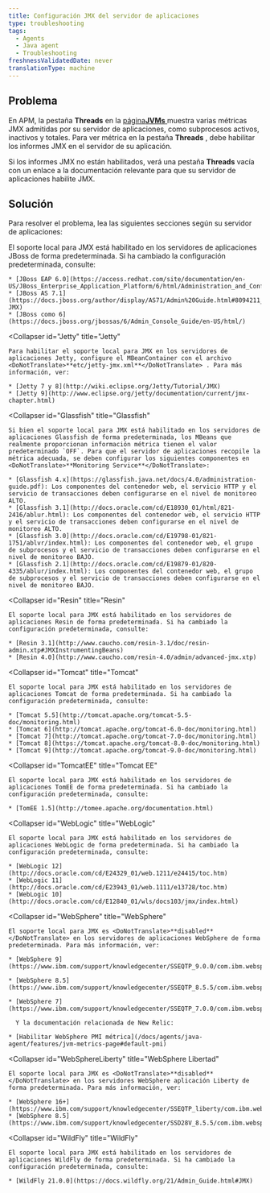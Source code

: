 ```yaml
---
title: Configuración JMX del servidor de aplicaciones
type: troubleshooting
tags:
  - Agents
  - Java agent
  - Troubleshooting
freshnessValidatedDate: never
translationType: machine
---
```


## Problema

En APM, la pestaña <DoNotTranslate>**Threads**</DoNotTranslate> en la [página<DoNotTranslate>**JVMs**</DoNotTranslate> ](/docs/agents/java-agent/features/jvm-metrics-page)muestra varias métricas JMX admitidas por su servidor de aplicaciones, como subprocesos activos, inactivos y totales. Para ver métrica en la pestaña <DoNotTranslate>**Threads**</DoNotTranslate> , debe habilitar los informes JMX en el servidor de su aplicación.

Si los informes JMX no están habilitados, verá una pestaña <DoNotTranslate>**Threads**</DoNotTranslate> vacía con un enlace a la documentación relevante para que su servidor de aplicaciones habilite JMX.

## Solución

Para resolver el problema, lea las siguientes secciones según su servidor de aplicaciones:

<CollapserGroup>
  <Collapser
    id="JBoss"
    title="JBoss"
  >
    El soporte local para JMX está habilitado en los servidores de aplicaciones JBoss de forma predeterminada. Si ha cambiado la configuración predeterminada, consulte:

    * [JBoss EAP 6.0](https://access.redhat.com/site/documentation/en-US/JBoss_Enterprise_Application_Platform/6/html/Administration_and_Configuration_Guide/index.html)
    * [JBoss AS 7.1](https://docs.jboss.org/author/display/AS71/Admin%20Guide.html#8094211_AdminGuide-JMX)
    * [JBoss como 6](https://docs.jboss.org/jbossas/6/Admin_Console_Guide/en-US/html/)
  </Collapser>

  <Collapser
    id="Jetty"
    title="Jetty"
  >
    Para habilitar el soporte local para JMX en los servidores de aplicaciones Jetty, configure el MBeanContainer con el archivo <DoNotTranslate>**etc/jetty-jmx.xml**</DoNotTranslate> . Para más información, ver:

    * [Jetty 7 y 8](http://wiki.eclipse.org/Jetty/Tutorial/JMX)
    * [Jetty 9](http://www.eclipse.org/jetty/documentation/current/jmx-chapter.html)
  </Collapser>

  <Collapser
    id="Glassfish"
    title="Glassfish"
  >
    Si bien el soporte local para JMX está habilitado en los servidores de aplicaciones Glassfish de forma predeterminada, los MBeans que realmente proporcionan información métrica tienen el valor predeterminado `OFF`. Para que el servidor de aplicaciones recopile la métrica adecuada, se deben configurar los siguientes componentes en <DoNotTranslate>**Monitoring Service**</DoNotTranslate>:

    * [Glassfish 4.x](https://glassfish.java.net/docs/4.0/administration-guide.pdf): Los componentes del contenedor web, el servicio HTTP y el servicio de transacciones deben configurarse en el nivel de monitoreo ALTO.
    * [Glassfish 3.1](http://docs.oracle.com/cd/E18930_01/html/821-2416/ablur.html): Los componentes del contenedor web, el servicio HTTP y el servicio de transacciones deben configurarse en el nivel de monitoreo ALTO.
    * [Glassfish 3.0](http://docs.oracle.com/cd/E19798-01/821-1751/ablvr/index.html): Los componentes del contenedor web, el grupo de subprocesos y el servicio de transacciones deben configurarse en el nivel de monitoreo BAJO.
    * [Glassfish 2.1](http://docs.oracle.com/cd/E19879-01/820-4335/ablur/index.html): Los componentes del contenedor web, el grupo de subprocesos y el servicio de transacciones deben configurarse en el nivel de monitoreo BAJO.
  </Collapser>

  <Collapser
    id="Resin"
    title="Resin"
  >
    El soporte local para JMX está habilitado en los servidores de aplicaciones Resin de forma predeterminada. Si ha cambiado la configuración predeterminada, consulte:

    * [Resin 3.1](http://www.caucho.com/resin-3.1/doc/resin-admin.xtp#JMXInstrumentingBeans)
    * [Resin 4.0](http://www.caucho.com/resin-4.0/admin/advanced-jmx.xtp)
  </Collapser>

  <Collapser
    id="Tomcat"
    title="Tomcat"
  >
    El soporte local para JMX está habilitado en los servidores de aplicaciones Tomcat de forma predeterminada. Si ha cambiado la configuración predeterminada, consulte:

    * [Tomcat 5.5](http://tomcat.apache.org/tomcat-5.5-doc/monitoring.html)
    * [Tomcat 6](http://tomcat.apache.org/tomcat-6.0-doc/monitoring.html)
    * [Tomcat 7](http://tomcat.apache.org/tomcat-7.0-doc/monitoring.html)
    * [Tomcat 8](https://tomcat.apache.org/tomcat-8.0-doc/monitoring.html)
    * [Tomcat 9](http://tomcat.apache.org/tomcat-9.0-doc/monitoring.html)
  </Collapser>

  <Collapser
    id="TomcatEE"
    title="Tomcat EE"
  >
    El soporte local para JMX está habilitado en los servidores de aplicaciones TomEE de forma predeterminada. Si ha cambiado la configuración predeterminada, consulte:

    * [TomEE 1.5](http://tomee.apache.org/documentation.html)
  </Collapser>

  <Collapser
    id="WebLogic"
    title="WebLogic"
  >
    El soporte local para JMX está habilitado en los servidores de aplicaciones WebLogic de forma predeterminada. Si ha cambiado la configuración predeterminada, consulte:

    * [WebLogic 12](http://docs.oracle.com/cd/E24329_01/web.1211/e24415/toc.htm)
    * [WebLogic 11](http://docs.oracle.com/cd/E23943_01/web.1111/e13728/toc.htm)
    * [WebLogic 10](http://docs.oracle.com/cd/E12840_01/wls/docs103/jmx/index.html)
  </Collapser>

  <Collapser
    id="WebSphere"
    title="WebSphere"
  >
    El soporte local para JMX es <DoNotTranslate>**disabled**</DoNotTranslate> en los servidores de aplicaciones WebSphere de forma predeterminada. Para más información, ver:

    * [WebSphere 9](https://www.ibm.com/support/knowledgecenter/SSEQTP_9.0.0/com.ibm.websphere.base.doc/ae/csec_rsecmgr2.html)

    * [WebSphere 8.5](https://www.ibm.com/support/knowledgecenter/SSEQTP_8.5.5/com.ibm.websphere.base.doc/ae/csec_rsecmgr2.html)

    * [WebSphere 7](https://www.ibm.com/support/knowledgecenter/SSEQTP_7.0.0/com.ibm.websphere.base.doc/info/aes/ae/csec_rsecmgr2.html)

      Y la documentación relacionada de New Relic:

    * [Habilitar WebSphere PMI métrica](/docs/agents/java-agent/features/jvm-metrics-page#default-pmi)
  </Collapser>

  <Collapser
    id="WebSphereLiberty"
    title="WebSphere Libertad"
  >
    El soporte local para JMX es <DoNotTranslate>**disabled**</DoNotTranslate> en los servidores WebSphere aplicación Liberty de forma predeterminada. Para más información, ver:

    * [WebSphere 16+](https://www.ibm.com/support/knowledgecenter/SSEQTP_liberty/com.ibm.websphere.wlp.doc/ae/cwlp_java2security.html)
    * [WebSphere 8.5](https://www.ibm.com/support/knowledgecenter/SSD28V_8.5.5/com.ibm.websphere.wlp.core.doc/ae/cwlp_java2security.html)
  </Collapser>

  <Collapser
    id="WildFly"
    title="WildFly"
  >
    El soporte local para JMX está habilitado en los servidores de aplicaciones WildFly de forma predeterminada. Si ha cambiado la configuración predeterminada, consulte:

    * [WildFly 21.0.0](https://docs.wildfly.org/21/Admin_Guide.html#JMX)
  </Collapser>
</CollapserGroup>